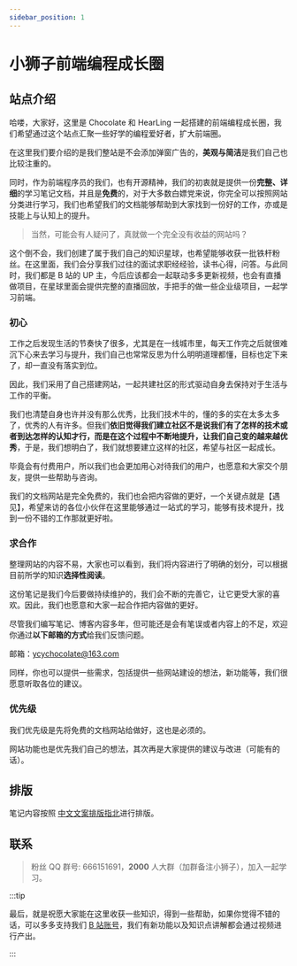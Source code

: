 ```yaml
---
sidebar_position: 1
---
```


# 小狮子前端编程成长圈

## 站点介绍

哈喽，大家好，这里是 Chocolate 和 HearLing 一起搭建的前端编程成长圈，我们希望通过这个站点汇聚一些好学的编程爱好者，扩大前端圈。

在这里我们要介绍的是我们整站是不会添加弹窗广告的，**美观与简洁**是我们自己也比较注重的。

同时，作为前端程序员的我们，也有开源精神，我们的初衷就是提供一份**完整、详细**的学习笔记文档，并且是**免费**的，对于大多数白嫖党来说，你完全可以按照网站分类进行学习，我们也希望我们的文档能够帮助到大家找到一份好的工作，亦或是技能上与认知上的提升。

> 当然，可能会有人疑问了，真就做一个完全没有收益的网站吗？

这个倒不会，我们创建了属于我们自己的知识星球，也希望能够收获一批铁杆粉丝。在这里面，我们会分享我们过往的面试求职经经验，读书心得，问答。与此同时，我们都是 B 站的 UP 主，今后应该都会一起联动多多更新视频，也会有直播做项目，在星球里面会提供完整的直播回放，手把手的做一些企业级项目，一起学习前端。


### 初心

工作之后发现生活的节奏快了很多，尤其是在一线城市里，每天工作完之后就很难沉下心来去学习与提升，我们自己也常常反思为什么明明道理都懂，目标也定下来了，却一直没有落实到位。

因此，我们采用了自己搭建网站，一起共建社区的形式驱动自身去保持对于生活与工作的平衡。

我们也清楚自身也许并没有那么优秀，比我们技术牛的，懂的多的实在太多太多了，优秀的人有许多。但我们**依旧觉得我们建立社区不是说我们有了怎样的技术或者到达怎样的认知才行，而是在这个过程中不断地提升，让我们自己变的越来越优秀**，于是，我们想明白了，我们就想要建立这样的社区，希望与社区一起成长。

毕竟会有付费用户，所以我们也会更加用心对待我们的用户，也愿意和大家交个朋友，提供一些帮助与咨询。

我们的文档网站是完全免费的，我们也会把内容做的更好，一个关键点就是【遇见】，希望来访的各位小伙伴在这里能够通过一站式的学习，能够有技术提升，找到一份不错的工作那就更好啦。



### 求合作

整理网站的内容不易，大家也可以看到，我们将内容进行了明确的划分，可以根据目前所学的知识**选择性阅读**。

这份笔记是我们今后要做持续维护的，我们会不断的完善它，让它更受大家的喜欢。因此，我们也愿意和大家一起合作把内容做的更好。

尽管我们编写笔记、博客内容多年，但可能还是会有笔误或者内容上的不足，欢迎你通过**以下邮箱的方式**给我们反馈问题。

邮箱：ycychocolate@163.com

同样，你也可以提供一些需求，包括提供一些网站建设的想法，新功能等，我们很愿意听取各位的建议。

### 优先级

我们优先级是先将免费的文档网站给做好，这也是必须的。

网站功能也是优先我们自己的想法，其次再是大家提供的建议与改进（可能有的话）。


## 排版

笔记内容按照 [中文文案排版指北](https://mazhuang.org/wiki/chinese-copywriting-guidelines/)进行排版。

## 联系

> 粉丝 QQ 群号: 666151691，**2000** 人大群（加群备注小狮子），加入一起学习。

:::tip

最后，就是祝愿大家能在这里收获一些知识，得到一些帮助，如果你觉得不错的话，可以多多支持我们 [B 站账号](https://space.bilibili.com/351534170)，我们有新功能以及知识点讲解都会通过视频进行产出。

:::